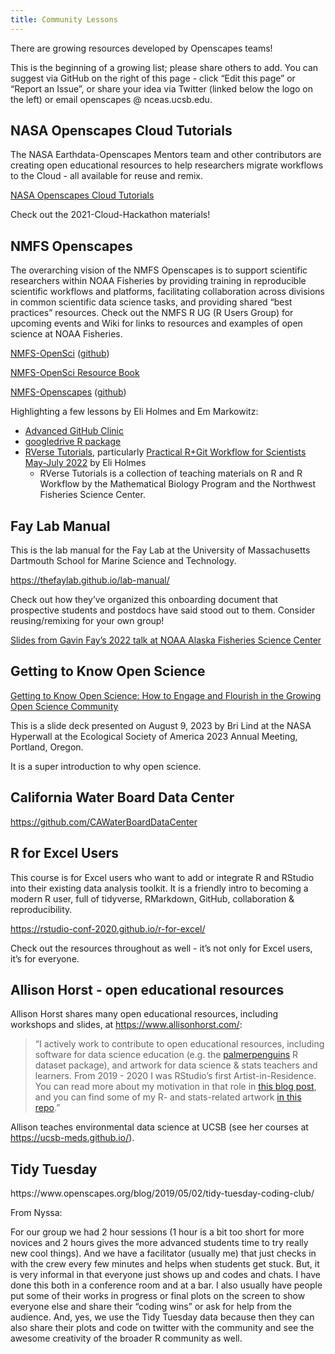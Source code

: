 ```yaml
---
title: Community Lessons
---
```


There are growing resources developed by Openscapes teams! 

This is the beginning of a growing list; please share others to add. You can suggest via GitHub on the right of this page - click "Edit this page" or "Report an Issue", or share your idea via Twitter (linked below the logo on the left) or email openscapes @ nceas.ucsb.edu. 

## NASA Openscapes Cloud Tutorials

The NASA Earthdata-Openscapes Mentors team and other contributors are creating open educational resources to help researchers migrate workflows to the Cloud - all available for reuse and remix.

[NASA Openscapes Cloud Tutorials](https://nasa-openscapes.github.io/cookbook-navbar-page.html)

Check out the 2021-Cloud-Hackathon materials!

## NMFS Openscapes 

The overarching vision of the NMFS Openscapes is to support scientific researchers within NOAA Fisheries by providing training in reproducible scientific workflows and platforms, facilitating collaboration across divisions in common scientific data science tasks, and providing shared "best practices" resources. Check out the NMFS R UG (R Users Group) for upcoming events and Wiki for links to resources and examples of open science at NOAA Fisheries.

[NMFS-OpenSci](https://nmfs-opensci.github.io/) ([github](https://github.com/nmfs-opensci))

[NMFS-OpenSci Resource Book](https://nmfs-opensci.github.io/ResourceBook)

[NMFS-Openscapes](https://nmfs-openscapes.github.io) ([github](https://github.com/nmfs-openscapes))

Highlighting a few lessons by Eli Holmes and Em Markowitz:

- [Advanced GitHub Clinic](https://github.com/Openscapes/2021-noaa-nmfs/blob/main/adv-github-clinic/agenda2.md)
- [googledrive R package](https://github.com/nmfs-openscapes/GoogleDrive1#overview)
- [RVerse Tutorials](https://rverse-tutorials.github.io/), particularly [Practical R+Git Workflow for Scientists May-July 2022](https://rverse-tutorials.github.io/RWorkflow-NWFSC-2022/) by Eli Holmes
  - RVerse Tutorials is a collection of teaching materials on R and R Workflow by the Mathematical Biology Program and the Northwest Fisheries Science Center.

## Fay Lab Manual

This is the lab manual for the Fay Lab at the University of Massachusetts Dartmouth School for Marine Science and Technology.

<https://thefaylab.github.io/lab-manual/> 

Check out how they've organized this onboarding document that prospective students and postdocs have said stood out to them. Consider reusing/remixing for your own group!

[Slides from Gavin Fay's 2022 talk at NOAA Alaska Fisheries Science Center](https://docs.google.com/presentation/d/1c624mH3md8pQHiP6rJ7HPuhxDLgNB7xvONDZlUM3f64/edit#slide=id.gb6050dd30d_0_0)

## Getting to Know Open Science


[Getting to Know Open Science: How to Engage and Flourish in the Growing Open Science Community](https://docs.google.com/presentation/d/1uMfh0ssHGDuJ9q8pcRk8-qIerkywE4X-E_KP4CiptKc/edit#slide=id.g23d8f62188b_2_96)

This is a slide deck presented on August 9, 2023 by Bri Lind at the NASA Hyperwall at the Ecological Society of America 2023 Annual Meeting, Portland, Oregon.

It is a super introduction to why open science. 

## California Water Board Data Center

<https://github.com/CAWaterBoardDataCenter>

## R for Excel Users

This course is for Excel users who want to add or integrate R and RStudio into their existing data analysis toolkit. It is a friendly intro to becoming a modern R user, full of tidyverse, RMarkdown, GitHub, collaboration & reproducibility.

<https://rstudio-conf-2020.github.io/r-for-excel/>

Check out the resources throughout as well - it's not only for Excel users, it's for everyone.


## Allison Horst - open educational resources

Allison Horst shares many open educational resources, including workshops and slides, at <https://www.allisonhorst.com/>: 

>"I actively work to contribute to open educational resources, including software for data science education (e.g. the [palmerpenguins](https://allisonhorst.github.io/palmerpenguins/) R dataset package), and artwork for data science & stats teachers and learners. From 2019 - 2020 I was RStudio’s first Artist-in-Residence. You can read more about my motivation in that role in [this blog post](https://www.rstudio.com/blog/artist-in-residence/), and you can find some of my R- and stats-related artwork [in this repo](https://github.com/allisonhorst/stats-illustrations)."

Allison teaches environmental data science at UCSB (see her courses at <https://ucsb-meds.github.io/>).


## Tidy Tuesday

https://www.openscapes.org/blog/2019/05/02/tidy-tuesday-coding-club/

From Nyssa: 

For our group we had 2 hour sessions (1 hour is a bit too short for more novices and 2 hours gives the more advanced students time to try really new cool things). And we have a facilitator (usually me) that just checks in with the crew every few minutes and helps when students get stuck. But, it is very informal in that everyone just shows up and codes and chats. I have done this both in a conference room and at a bar. I also usually have people put some of their works in progress or final plots on the screen to show everyone else and share their "coding wins" or ask for help from the audience. And, yes, we use the Tidy Tuesday data because then they can also share their plots and code on twitter with the community and see the awesome creativity of the broader R community as well.
